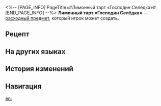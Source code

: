 <%-- [PAGE_INFO]
PageTitle=#Лимонный тарт «Господин Селёдка»#
[END_PAGE_INFO] --%>
{{Расходный предмет Инфобокс
|id          = 401023
|Изображения = Предмет Лимонный тарт «Господин Селёдка».png
|Тип         = Расходные предметы защиты
|Редкость    = 2
|Эффект      = Повышает защиту всех союзников на 25% в следующем бою.
|Описание    = Сладкий и пикантный десерт из лимонного сока и красной икры.<br />В оригинальном рецепте была селёдка, но она источала резкий запах, что не понравилось публике. Из-за отрицательных отзывов в текущей версии блюда осталась только красная икра.
|Рецепт      = {{cx|Отсутствует источник}}
|Источник1   = [[Универсальная машина для синтеза]]
|Источник2   = [[Ресторан «Часы»]]
|Источник3   = 
}}
{{Описание|''«А кто сказал, что это консервированная селёдка?»''}}
'''Лимонный тарт «Господин Селёдка»''' — [[расходный предмет]], который игрок может создать.

==Рецепт==
{{Рецепт
|Тип            = Синтез
|Группа         = Расходные предметы
|Замешательство = 2
|Разбитые мечты = 2
|Сортировка     = Замешательство;Разбитые мечты
}}

==На других языках==
{{На других языках
|en   = Mr. Herring's Lemon Tart
|zhs  = 「鲱鱼先生」柠檬挞
|zht  = 「鯡魚先生」檸檬塔
|ja   = 「ミスター・ニシン」レモンタルト
|ko   = 「청어 씨」 레몬 타르트
|es   = Tartaleta de limón del Sr. Arenque
|fr   = Tarte au citron de monsieur Hareng
|ru   = Лимонный тарт «Господин Селёдка»
|th   = Mr. Herring's Lemon Tart
|vi   = Bánh Tart Chanh "Quý Ngài Cá Trích"
|de   = Herr Herings Zitronentörtchen
|id   = Mr. Herring's Lemon Tart
|pt   = Torta de Limão do Sr. Arenque
}}

==История изменений==
{{История изменений|3.5}}

==Навигация==
{{Расходные предметы Навбокс}}

[[en:]]